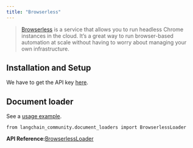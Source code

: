 ```yaml
---
title: "Browserless"
---
```


> [Browserless](https://www.browserless.io/oss/start) is a service that allows you to run headless Chrome instances in the cloud. It’s a great way to run browser-based automation at scale without having to worry about managing your own infrastructure.

## Installation and Setup

We have to get the API key [here](https://www.browserless.io/pricing/).

## Document loader

See a [usage example](/src/oss/integrations/document_loaders/browserless).

```
from langchain_community.document_loaders import BrowserlessLoader
```

**API Reference:**[BrowserlessLoader](https://python.langchain.com/api_reference/community/document_loaders/langchain_community.document_loaders.browserless.BrowserlessLoader.html)
